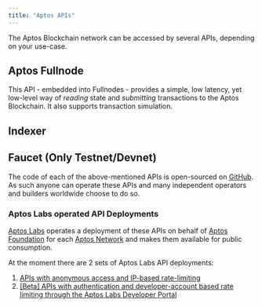 ```yaml
---
title: "Aptos APIs"
---
```


The Aptos Blockchain network can be accessed by several APIs, depending on your use-case.

## Aptos Fullnode






This API - embedded into Fullnodes - provides a simple, low latency, yet low-level way of _reading_ state and
_submitting_ transactions to the Aptos Blockchain. It also supports transaction simulation.



<CardGrid>
  <LinkCard href="/build/apis/fullnode-rest-api-reference?network=mainnet" title="Aptos Fullnode REST API (Mainnet)" description="Mainnet API playground for Aptos Fullnode REST API" />

  <LinkCard href="/build/apis/fullnode-rest-api-reference?network=testnet" title="Aptos Fullnode REST API (Testnet)" description="Testnet API playground for Aptos Fullnode REST API" />

  <LinkCard href="/build/apis/fullnode-rest-api-reference?network=devnet" title="Aptos Fullnode REST API (Devnet)" description="Devnet API playground for Aptos Fullnode REST API" />
</CardGrid>



## Indexer



<CardGrid>
  <LinkCard
    href="/build/indexer"
    title="Indexer GraphQL API"
    description="This GraphQL API offers a high-level, opinionated GraphQL interface to read state from the Aptos Blockchain.
It's ideal for interacting with NFTs, Aptos Objects, or custom Move contracts.
Learn more about the Indexer-powered GraphQL API here."
  />

  <LinkCard
    href="/build/indexer/txn-stream"
    title="Transaction Stream API"
    description="This GRPC API streams historical and real-time transaction data to an indexing processor.
It's used by Aptos Core Indexing and can also support custom app-specific indexing processors
for real-time blockchain data processing. Learn more here."
  />
</CardGrid>



## Faucet (Only Testnet/Devnet)



<CardGrid>
  <LinkCard
    href="/build/apis/faucet-api"
    title="Faucet API"
    description="This API provides the ability to receive test tokens on devnet. Its primary purpose is the development
and testing of applications and Move contracts before deploying them to mainnet. On testnet you can mint at the mint page."
  />
</CardGrid>



The code of each of the above-mentioned APIs is open-sourced on [GitHub](https://github.com/aptos-labs/aptos-core). As
such anyone can operate these APIs and many independent operators and builders worldwide choose to do so.

### Aptos Labs operated API Deployments

[Aptos Labs](https://aptoslabs.com) operates a deployment of these APIs on behalf of [Aptos Foundation](https://aptosfoundation.org/)
for each [Aptos Network](/network/nodes/networks) and makes them available for public consumption.

At the moment there are 2 sets of Aptos Labs API deployments:

1. [APIs with anonymous access and IP-based rate-limiting](/network/nodes/networks)
2. [[Beta] APIs with authentication and developer-account based rate limiting through the Aptos Labs Developer Portal](/build/apis/aptos-labs-developer-portal)
